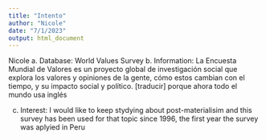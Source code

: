 ```yaml
---
title: "Intento"
author: "Nicole"
date: "7/1/2023"
output: html_document
---
```

Nicole
a. Database: World Values Survey
b. Information: La Encuesta Mundial de Valores es un proyecto global de investigación social que explora los valores y opiniones de la gente, cómo estos cambian con el tiempo, y su impacto social y político. [traducir] porque ahora todo el mundo usa inglés 

c. Interest: I would like to keep stydying about post-materialisim and this survey has been used for that topic since 1996, the first year the survey was aplyied in Peru
